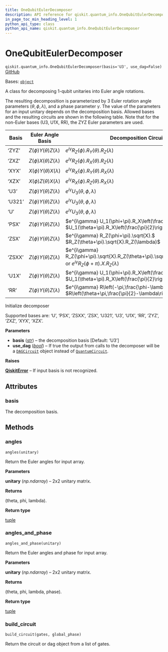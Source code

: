 ```yaml
---
title: OneQubitEulerDecomposer
description: API reference for qiskit.quantum_info.OneQubitEulerDecomposer
in_page_toc_min_heading_level: 1
python_api_type: class
python_api_name: qiskit.quantum_info.OneQubitEulerDecomposer
---
```


# OneQubitEulerDecomposer

<span id="qiskit.quantum_info.OneQubitEulerDecomposer" />

`qiskit.quantum_info.OneQubitEulerDecomposer(basis='U3', use_dag=False)` [GitHub](https://github.com/qiskit/qiskit/tree/stable/0.45/qiskit/quantum_info/synthesis/one_qubit_decompose.py "view source code")

Bases: [`object`](https://docs.python.org/3/library/functions.html#object "(in Python v3.12)")

A class for decomposing 1-qubit unitaries into Euler angle rotations.

The resulting decomposition is parameterized by 3 Euler rotation angle parameters $(\theta, \phi, \lambda)$, and a phase parameter $\gamma$. The value of the parameters for an input unitary depends on the decomposition basis. Allowed bases and the resulting circuits are shown in the following table. Note that for the non-Euler bases (U3, U1X, RR), the ZYZ Euler parameters are used.

| Basis  | Euler Angle Basis              | Decomposition Circuit                                                                                                    |
| ------ | ------------------------------ | ------------------------------------------------------------------------------------------------------------------------ |
| ‘ZYZ’  | $Z(\phi) Y(\theta) Z(\lambda)$ | $e^{i\gamma} R_Z(\phi).R_Y(\theta).R_Z(\lambda)$                                                                         |
| ‘ZXZ’  | $Z(\phi) X(\theta) Z(\lambda)$ | $e^{i\gamma} R_Z(\phi).R_X(\theta).R_Z(\lambda)$                                                                         |
| ‘XYX’  | $X(\phi) Y(\theta) X(\lambda)$ | $e^{i\gamma} R_X(\phi).R_Y(\theta).R_X(\lambda)$                                                                         |
| ‘XZX’  | $X(\phi) Z(\theta) X(\lambda)$ | $e^{i\gamma} R_X(\phi).R_Z(\theta).R_X(\lambda)$                                                                         |
| ‘U3’   | $Z(\phi) Y(\theta) Z(\lambda)$ | $e^{i\gamma} U_3(\theta,\phi,\lambda)$                                                                                   |
| ‘U321’ | $Z(\phi) Y(\theta) Z(\lambda)$ | $e^{i\gamma} U_3(\theta,\phi,\lambda)$                                                                                   |
| ‘U’    | $Z(\phi) Y(\theta) Z(\lambda)$ | $e^{i\gamma} U_3(\theta,\phi,\lambda)$                                                                                   |
| ‘PSX’  | $Z(\phi) Y(\theta) Z(\lambda)$ | $e^{i\gamma} U_1(\phi+\pi).R_X\left(\frac{\pi}{2}\right).$ $U_1(\theta+\pi).R_X\left(\frac{\pi}{2}\right).U_1(\lambda)$  |
| ‘ZSX’  | $Z(\phi) Y(\theta) Z(\lambda)$ | $e^{i\gamma} R_Z(\phi+\pi).\sqrt{X}.$ $R_Z(\theta+\pi).\sqrt{X}.R_Z(\lambda)$                                            |
| ‘ZSXX’ | $Z(\phi) Y(\theta) Z(\lambda)$ | $e^{i\gamma} R_Z(\phi+\pi).\sqrt{X}.R_Z(\theta+\pi).\sqrt{X}.R_Z(\lambda)$ or $e^{i\gamma} R_Z(\phi+\pi).X.R_Z(\lambda)$ |
| ‘U1X’  | $Z(\phi) Y(\theta) Z(\lambda)$ | $e^{i\gamma} U_1(\phi+\pi).R_X\left(\frac{\pi}{2}\right).$ $U_1(\theta+\pi).R_X\left(\frac{\pi}{2}\right).U_1(\lambda)$  |
| ‘RR’   | $Z(\phi) Y(\theta) Z(\lambda)$ | $e^{i\gamma} R\left(-\pi,\frac{\phi-\lambda+\pi}{2}\right).$ $R\left(\theta+\pi,\frac{\pi}{2}-\lambda\right)$            |

Initialize decomposer

Supported bases are: ‘U’, ‘PSX’, ‘ZSXX’, ‘ZSX’, ‘U321’, ‘U3’, ‘U1X’, ‘RR’, ‘ZYZ’, ‘ZXZ’, ‘XYX’, ‘XZX’.

**Parameters**

*   **basis** ([*str*](https://docs.python.org/3/library/stdtypes.html#str "(in Python v3.12)")) – the decomposition basis \[Default: ‘U3’]
*   **use\_dag** ([*bool*](https://docs.python.org/3/library/functions.html#bool "(in Python v3.12)")) – If true the output from calls to the decomposer will be a [`DAGCircuit`](qiskit.dagcircuit.DAGCircuit "qiskit.dagcircuit.DAGCircuit") object instead of [`QuantumCircuit`](qiskit.circuit.QuantumCircuit "qiskit.circuit.QuantumCircuit").

**Raises**

[**QiskitError**](exceptions#qiskit.exceptions.QiskitError "qiskit.exceptions.QiskitError") – If input basis is not recognized.

## Attributes

<span id="qiskit.quantum_info.OneQubitEulerDecomposer.basis" />

### basis

The decomposition basis.

## Methods

### angles

<span id="qiskit.quantum_info.OneQubitEulerDecomposer.angles" />

`angles(unitary)`

Return the Euler angles for input array.

**Parameters**

**unitary** (*np.ndarray*) – 2x2 unitary matrix.

**Returns**

(theta, phi, lambda).

**Return type**

[tuple](https://docs.python.org/3/library/stdtypes.html#tuple "(in Python v3.12)")

### angles\_and\_phase

<span id="qiskit.quantum_info.OneQubitEulerDecomposer.angles_and_phase" />

`angles_and_phase(unitary)`

Return the Euler angles and phase for input array.

**Parameters**

**unitary** (*np.ndarray*) – 2x2 unitary matrix.

**Returns**

(theta, phi, lambda, phase).

**Return type**

[tuple](https://docs.python.org/3/library/stdtypes.html#tuple "(in Python v3.12)")

### build\_circuit

<span id="qiskit.quantum_info.OneQubitEulerDecomposer.build_circuit" />

`build_circuit(gates, global_phase)`

Return the circuit or dag object from a list of gates.

